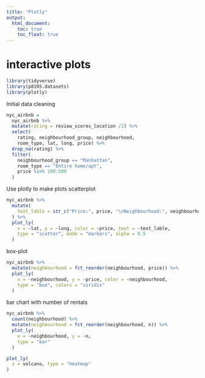 ```yaml
---
title: "Plotly"
output: 
  html_document:
    toc: true
    toc_float: true
---
```

# interactive plots

```r
library(tidyverse)
library(p8105.datasets)
library(plotly)
```

Initial data cleaning

```r
nyc_airbnb =
  nyc_airbnb %>% 
  mutate(rating = review_scores_location /2) %>% 
  select(
    rating, neighbourhood_group, neighbourhood,
    room_type, lat, long, price) %>% 
  drop_na(rating) %>% 
  filter(
    neighbourhood_group == "Manhattan",
    room_type == "Entire home/apt",
    price %in% 100:500
  )
```

Use plotly to make plots
scatterplot
```r
nyc_airbnb %>% 
  mutate(
    text_lable = str_c("Price:", price, "\nNeighbourhood:", neighbourhood)
  ) %>% 
  plot_ly(
    x = ~lat, y = ~long, color = ~price, text = ~text_lable,
    type = "scatter", mode = "markers", alpha = 0.5
  )
```

box-plot
```r
nyc_airbnb %>% 
  mutate(neighbourhood = fct_reorder(neighbourhood, price)) %>% 
  plot_ly(
    x = ~neighbourhood, y = ~price, color = ~neighbourhood,
    type = "box", colors = "viridis"
  )
```
bar chart with number of rentals
```r
nyc_airbnb %>% 
  count(neighbourhood) %>% 
  mutate(neighbourhood = fct_reorder(neighbourhood, n)) %>% 
  plot_ly(
    x = ~neighbourhood, y = ~n,
    type = "bar"
  )
```
```r
plot_ly(
  z = volcano, type = "heatmap"
)
```

